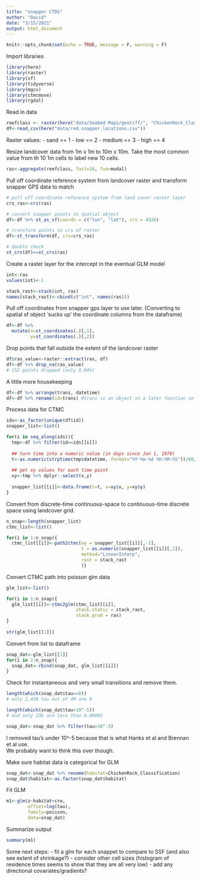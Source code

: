 ```yaml
---
title: "snapper CTDS"
author: "David"
date: "3/15/2021"
output: html_document
---
```


```r
knitr::opts_chunk$set(echo = TRUE, message = F, warning = F)
```

Import libraries
```r
library(here)
library(raster)
library(sf)
library(tidyverse)
library(mgcv)
library(ctmcmove)
library(rgdal)
```

Read in data
```r
reefclass <- raster(here("data/Seabed Maps/geotiff/", "ChickenRock_Classification.tif"))
df<-read_csv(here("data/red.snapper.locations.csv"))
```

Raster values:
- sand == 1
- low == 2
- medium == 3
- high == 4  

Resize landcover data from 1m x 1m to 10m x 10m. Take the most common value from th 10 1m cells to label new 10 cells.
```r
ras<-aggregate(reefclass, fact=10, fun=modal)
```




Pull off coordinate reference system from landcover raster and transform snapper GPS data to match
```r
# pull off coordinate reference system from land cover raster layer
crs_ras<-crs(ras)

# convert snapper points to spatial object
df<-df %>% st_as_sf(coords = c("lon", "lat"), crs = 4326)

# transform points to crs of raster
df<-st_transform(df, crs=crs_ras)

# double check
st_crs(df)==st_crs(ras)
```

Create a raster layer for the intercept in the eventual GLM model
```r
int<-ras
values(int)<-1

stack_rast<-stack(int, ras)
names(stack_rast)<-cbind(c("int", names(ras)))
```

Pull off coordinates from snapper gps layer to use later. 
(Converting to spatial sf object 'sucks up' the coordinate columns from the dataframe)
```r
df<-df %>% 
  mutate(x=st_coordinates(.)[,1],
         y=st_coordinates(.)[,2])
```

Drop points that fall outside the extent of the landcover raster
```r
df$ras_value<-raster::extract(ras, df)
df<-df %>% drop_na(ras_value)
# 152 points dropped (only 0.04%)
```

A little more housekeeping
```r
df<-df %>% arrange(trans, datetime)
df<-df %>% rename(id=trans) #trans is an object in a later function so better to change
```

Process data for CTMC
```r
ids<-as_factor(unique(df$id))
snapper_list<-list()

for(i in seq_along(ids)){
  tmp<-df %>% filter(id==ids[[i]])
  
  ## turn time into a numeric value (in days since Jan 1, 1970)
  t<-as.numeric(strptime(tmp$datetime, format="%Y-%m-%d %H:%M:%S"))/60/60/24
  
  ## get xy values for each time point
  xy<-tmp %>% dplyr::select(x,y)
  
  snapper_list[[i]]<-data.frame(t=t, x=xy$x, y=xy$y)
}
```

Convert from discrete-time continuous-space to continuous-time discrete space using landcover grid.
```r
n_snap<-length(snapper_list)
ctmc_list<-list()

for(i in 1:n_snap){
  ctmc_list[[i]]<-path2ctmc(xy = snapper_list[[i]][,-1], 
                            t = as.numeric(snapper_list[[i]][,1]),
                            method="LinearInterp",
                            rast = stack_rast
                            )}
```

Convert CTMC path into poisson glm data
```r
glm_list<-list()

for(i in 1:n_snap){
  glm_list[[i]]<-ctmc2glm(ctmc_list[[i]], 
                          stack.static = stack_rast,
                          stack.grad = ras)
}
  
str(glm_list[[1]])
```

Convert from list to dataframe
```r
snap_dat<-glm_list[[1]]  
for(i in 2:n_snap){
  snap_dat<-rbind(snap_dat, glm_list[[i]])
}  
```

Check for instantaneous and very small transitions and remove them.
```r
length(which(snap_dat$tau==0))
# only 2,436 tau out of 4M are 0

length(which(snap_dat$tau<10^-5))
# and only 23k are less than 0.00005

snap_dat<-snap_dat %>% filter(tau>10^-5)
```

I removed tau's under 10^-5 because that is what Hanks et al and Brennan et al use.  
We probably want to think this over though.  

Make sure habitat data is categorical for GLM
```r
snap_dat<-snap_dat %>% rename(habitat=ChickenRock_Classification)
snap_dat$habitat<-as.factor(snap_dat$habitat)
```

Fit GLM
```r
m1<-glm(z~habitat+crw,
        offset=log(tau),
        family=poisson,
        data=snap_dat)
```

Summarize output
```r
summary(m1)
```

Some next steps:
- fit a glm for each snappet to compare to SSF (and also see extent of shrinkage?)
- consider other cell sizes (histogram of residence times seems to show that they are all very low)
- add any directional covariates/gradients?














